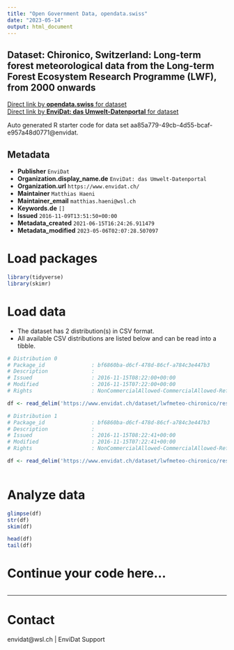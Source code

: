 ```yaml
---
title: "Open Government Data, opendata.swiss"
date: "2023-05-14"
output: html_document
---
```


## Dataset: Chironico, Switzerland: Long-term forest meteorological data from the Long-term Forest Ecosystem Research Programme (LWF), from 2000 onwards



[Direct link by **opendata.swiss** for dataset](https://opendata.swiss/de/dataset/chironico-switzerland-long-term-forest-meteorological-data-from-the-long-term-forest-ecosystem-)<br>
[Direct link by **EnviDat: das Umwelt-Datenportal** for dataset](https://www.envidat.ch/#/metadata/lwfmeteo-chironico)

Auto generated R starter code for data set aa85a779-49cb-4d55-bcaf-e957a48d0771@envidat.

## Metadata

- **Publisher** `EnviDat`
- **Organization.display_name.de** `EnviDat: das Umwelt-Datenportal`
- **Organization.url** `https://www.envidat.ch/`
- **Maintainer** `Matthias Haeni`
- **Maintainer_email** `matthias.haeni@wsl.ch`
- **Keywords.de** `[]`
- **Issued** `2016-11-09T13:51:50+00:00`
- **Metadata_created** `2021-06-15T16:24:26.911479`
- **Metadata_modified** `2023-05-06T02:07:28.507097`


# Load packages

```r

library(tidyverse)
library(skimr)

```

# Load data

-   The dataset has 2 distribution(s) in CSV format.
-   All available CSV distributions are listed below and can be read into a tibble.

```r

# Distribution 0
# Package_id               : bf6860ba-d6cf-478d-86cf-a784c3e447b3
# Description              : 
# Issued                   : 2016-11-15T08:22:00+00:00
# Modified                 : 2016-11-15T07:22:00+00:00
# Rights                   : NonCommercialAllowed-CommercialAllowed-ReferenceRequired

df <- read_delim('https://www.envidat.ch/dataset/lwfmeteo-chironico/resource/d2125be5-ab36-4a79-8873-100747c9304a')

# Distribution 1
# Package_id               : bf6860ba-d6cf-478d-86cf-a784c3e447b3
# Description              : 
# Issued                   : 2016-11-15T08:22:41+00:00
# Modified                 : 2016-11-15T07:22:41+00:00
# Rights                   : NonCommercialAllowed-CommercialAllowed-ReferenceRequired

df <- read_delim('https://www.envidat.ch/dataset/lwfmeteo-chironico/resource/5993f35c-f254-4f4e-b603-82f1999524f4')



```

# Analyze data

```r

glimpse(df)
str(df)
skim(df)

head(df)
tail(df)

```

# Continue your code here...

```r

```

------------------------------------------------------------------------

# Contact

envidat@wsl.ch | EnviDat Support
